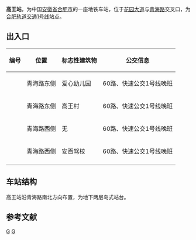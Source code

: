 {{Infobox station
| name = 高王站
| eng_name = Gaowang
| former = 花园大道站、花园村站
| symbol_right = {{Rail-interchange|hefei|metro}}
| linecolour = 
| image = Platform of Gaowang Station from train of Hefei Metro Line 1.jpg
| alt = 
| caption = 
| other_name = 
| address = {{CHN}}[[安徽省|安徽省]][[合肥市|合肥市]][[包河区|包河区]]青海路与花园大道交口
| borough = <!--[[安徽省|安徽省]][[合肥市|合肥市]][[包河区|包河区]]-->
| country = <!--{{CHN}}-->
| coordinates = {{coord|31.7750|N|117.2860|E|display=inline,title}}
| operator = [[合肥城市轨道交通有限公司|合肥城市轨道交通有限公司]]
| line = 1号线
| distance = 
| platform = 1[[岛式站台|岛式站台]]
| interchange = [[File:Hefei-bus-logo.png|20px]] [[合肥公交|合肥公交]]高王桥站
| structure = 地下车站
| hall = 地下站厅
| levels = 2
| exit = 4
| disabled = 
| code = 
| opened = 2016年12月26日
| closed =
| status = 使用中
| passengers = 
| pass_year = 
| services = 
{{Adjacent stations|system=HFM|line1=1|left1=骆岗|right1=滨湖会展中心}}
}}
'''高王站'''，为中国[[安徽省|安徽省]][[合肥市|合肥市]]的一座地铁车站，位于[[花园大道|花园大道]]与[[青海路|青海路]]交叉口，为[[合肥轨道交通1号线|合肥轨道交通1号线]]站点。

== 出入口 ==
{| class="wikitable"
! 编号 !! 位置 !! 标志性建筑物
!公交信息
|-
| {{港鐵出口|A}} || 青海路东侧 || 爱心幼儿园
|60路、快速公交1号线晚班
|-
| {{港鐵出口|B}} || 青海路东侧 || 高王村
|60路、快速公交1号线晚班
|-
| {{港鐵出口|C}} || 青海路西侧 || 无
|60路、快速公交1号线晚班
|-
| {{港鐵出口|D}} || 青海路西侧 || 安百驾校
|60路、快速公交1号线晚班
|-
|}


== 车站结构 ==
高王站沿青海路南北方向布置，为地下两层岛式站台。


==参考文献==
{{reflist}}

{{Start rail box|合肥轨道交通}}
{{s-inop|[[骆岗站|骆岗]]|往[[润河路站|润河路]]方向}}
{{s-line|高王|[[合肥轨道交通1号线|合肥轨道交通1号线]]|{{合肥轨道交通识别色|1}}}}
{{s-inop|[[滨湖会展中心站|滨湖会展中心]]|往[[九联圩站|九联圩]]方向}}
{{end box}}

{{合肥地铁车站}}
{{合肥轨道交通1号线车站}}
[[Category:合肥轨道交通1号线车站|G]]
[[Category:2016年启用的铁路车站|G]]